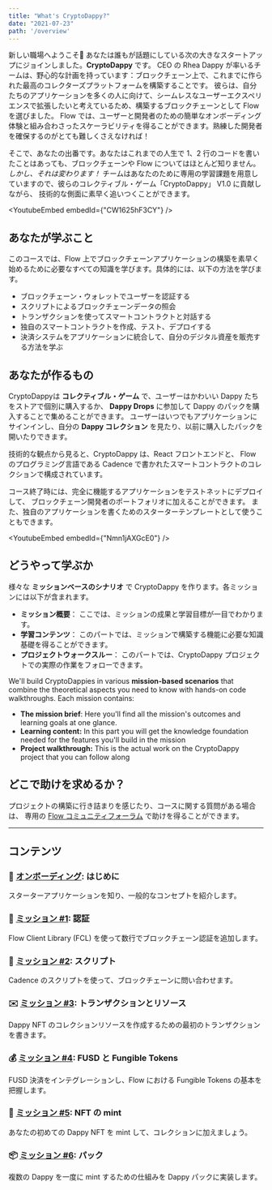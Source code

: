 ```yaml
---
title: "What's CryptoDappy?"
date: "2021-07-23"
path: '/overview'
---
```



新しい職場へようこそ🎉 あなたは誰もが話題にしている次の大きなスタートアップにジョインしました。**CryptoDappy** です。
CEO の Rhea Dappy が率いるチームは、野心的な計画を持っています：ブロックチェーン上で、これまでに作られた最高のコレクターズプラットフォームを構築することです。
彼らは、自分たちのアプリケーションを多くの人に向けて、シームレスなユーザーエクスペリエンスで拡張したいと考えているため、構築するブロックチェーンとして Flow を選びました。
Flow では、ユーザーと開発者のための簡単なオンボーディング体験と組み合わさったスケーラビリティを得ることができます。熟練した開発者を確保するのがとても難しくさえなければ！

そこで、あなたの出番です。あなたはこれまでの人生で 1、2 行のコードを書いたことはあっても、ブロックチェーンや Flow についてはほとんど知りません。
*しかし、それは変わります！* チームはあなたのために専用の学習課題を用意していますので、彼らのコレクティブル・ゲーム「CryptoDappy」 V1.0 に貢献しながら、
技術的な側面に素早く追いつくことができます。

<YoutubeEmbed embedId={"CW1625hF3CY"} />

## あなたが学ぶこと

このコースでは、Flow 上でブロックチェーンアプリケーションの構築を素早く始めるために必要なすべての知識を学びます。具体的には、以下の方法を学びます。

- ブロックチェーン・ウォレットでユーザーを認証する
- スクリプトによるブロックチェーンデータの照会
- トランザクションを使ってスマートコントラクトと対話する
- 独自のスマートコントラクトを作成、テスト、デプロイする
- 決済システムをアプリケーションに統合して、自分のデジタル資産を販売する方法を学ぶ


## あなたが作るもの

CryptoDappyは **コレクティブル・ゲーム** で、ユーザーはかわいい Dappy たちをストアで個別に購入するか、
**Dappy Drops** に参加して Dappy のパックを購入することで集めることができます。
ユーザーはいつでもアプリケーションにサインインし、自分の **Dappy コレクション** を見たり、以前に購入したパックを開いたりできます。

技術的な観点から見ると、CryptoDappy は、React フロントエンドと、
Flow のプログラミング言語である Cadence で書かれたスマートコントラクトのコレクションで構成されています。

コース終了時には、完全に機能するアプリケーションをテストネットにデプロイして、
ブロックチェーン開発者のポートフォリオに加えることができます。
また、独自のアプリケーションを書くためのスターターテンプレートとして使うこともできます。

<YoutubeEmbed embedId={"Nmn1jAXGcE0"} />

## どうやって学ぶか

様々な **ミッションベースのシナリオ** で CryptoDappy を作ります。各ミッションには以下が含まれます。

- **ミッション概要**： ここでは、ミッションの成果と学習目標が一目でわかります。
- **学習コンテンツ**： このパートでは、ミッションで構築する機能に必要な知識基礎を得ることができます。
- **プロジェクトウォークスルー**： このパートでは、CryptoDappy プロジェクトでの実際の作業をフォローできます。

We'll build CryptoDappies in various **mission-based scenarios** that combine the 
theoretical aspects you need to know with hands-on code walkthroughs. Each mission contains:

- **The mission brief**: Here you'll find all the mission's outcomes and learning goals at one glance.
- **Learning content:** In this part you will get the knowledge foundation needed for the features you'll build in the mission
- **Project walkthrough:** This is the actual work on the CryptoDappy project that you can follow along


## どこで助けを求めるか？

プロジェクトの構築に行き詰まりを感じたり、コースに関する質問がある場合は、
専用の [Flow コミュニティフォーラム](https://forum.onflow.org/c/community-projects/cryptodappy/35) で助けを得ることができます。


---

## コンテンツ

### 🚀 [オンボーディング](/missions/mission-0): はじめに

スターターアプリケーションを知り、一般的なコンセプトを紹介します。

### 🔐 [ミッション #1](/missions/mission-1): 認証

Flow Client Library (FCL) を使って数行でブロックチェーン認証を追加します。


### 📜 [ミッション #2](/missions/mission-2): スクリプト

Cadence のスクリプトを使って、ブロックチェーンに問い合わせます。


### ✉️ [ミッション #3](/missions/mission-3): トランザクションとリソース

Dappy NFT のコレクションリソースを作成するための最初のトランザクションを書きます。


### 💰 [ミッション #4](/missions/mission-4): FUSD と Fungible Tokens

FUSD 決済をインテグレーションし、Flow における Fungible Tokens の基本を把握します。


### 💎 [ミッション #5](/missions/mission-5): NFT の mint

あなたの初めての Dappy NFT を mint して、コレクションに加えましょう。


### 📦 [ミッション #6](/missions/mission-6): パック

複数の Dappy を一度に mint するための仕組みを Dappy パックに実装します。

